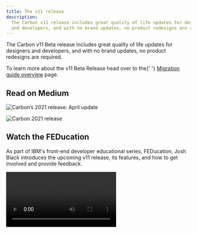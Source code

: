 ```yaml
---
title: The v11 release
description:
  The Carbon v11 release includes great quality of life updates for designers
  and developers, and with no brand updates, no product redesigns are required.
---
```


<PageDescription>

The Carbon v11 Beta release includes great quality of life updates for designers
and developers, and with no brand updates, no product redesigns are required.

</PageDescription>

<InlineNotification>
  To learn more about the v11 Beta Release head over to the{' '}
  <a href="/migrating/guide/overview/">Migration guide overview</a> page.
</InlineNotification>

## Read on Medium

<Row>
<Column colLg={4} colMd={4} noGutterMdLeft>
<ArticleCard
    title="Carbon’s 2021 release: April update"
    author="Josh Black"
    date="April 22, 2021"
    href="https://medium.com/carbondesign/carbons-2021-release-april-update-9d23242b3dea"
    >

![Carbon’s 2021 release: April update](images/carbon_2021-april-update.png)

</ArticleCard>
</Column>
<Column colLg={4} colMd={4} noGutterMdLeft>
<ArticleCard
    title="What’s coming to Carbon in 2021"
    author="Josh Black"
    date="November 12, 2020"
    href="https://medium.com/carbondesign/whats-coming-to-carbon-in-2021-39a4c7d1762a"
    >

![Carbon 2021 release](images/carbon_2021.png)

</ArticleCard>
</Column>
</Row>

## Watch the FEDucation

As part of IBM's front-end developer educational series, FEDucation, Josh Black
introduces the upcoming v11 release, its features, and how to get involved and
provide feedback.

<Video title="Carbon v11 video" vimeoId="567122059" />
